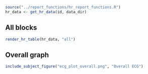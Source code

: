 ```r
source("../report_functions/hr_report_functions.R")
hr_data <- get_hr_data(id, data_dir)
```

## All blocks
```r
render_hr_table(hr_data, "all")
```

<!--
## Unchecked
```r
render_hr_table(hr_data, "unchecked")
```
-->

## Overall graph
```r
include_subject_figure("ecg_plot_overall.png", "Overall ECG")
```
